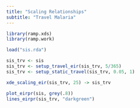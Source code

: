 ```yaml
---
title: "Scaling Relationships"
subtitle: "Travel Malaria"
---
```


```r
library(ramp.xds)
library(ramp.work)
```

```r
load("sis.rda")
```

```r
sis_trv <- sis 
sis_trv <- setup_travel_eir(sis_trv, 5/365)
sis_trv <- setup_static_travel(sis_trv, 0.05, 1) 
```

```r
xde_scaling_eir(sis_trv, 25) -> sis_trv
```

```r
plot_eirpr(sis, grey(.8))
lines_eirpr(sis_trv, "darkgreen")
```

